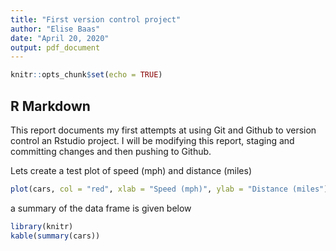 ```yaml
---
title: "First version control project"
author: "Elise Baas"
date: "April 20, 2020"
output: pdf_document
---
```


```r
knitr::opts_chunk$set(echo = TRUE)
```

## R Markdown

This report documents my first attempts at using Git and Github to version control an Rstudio project. I will be modifying this report, staging and committing changes and then pushing to Github.

Lets create a test plot of speed (mph) and distance (miles)

```r
plot(cars, col = "red", xlab = "Speed (mph)", ylab = "Distance (miles")
```

a summary of the data frame is given below

```r
library(knitr)
kable(summary(cars))
```












